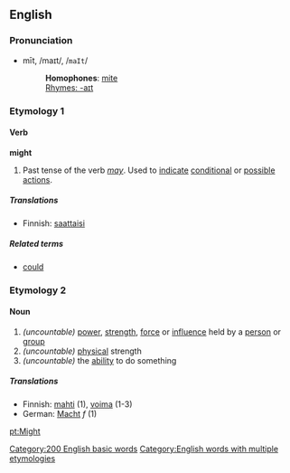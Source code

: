 ==English==
===Pronunciation===
*mīt, /maɪt/, /<tt>maIt</tt>/
*:'''Homophones''': [[mite]]
*:[[Rhymes:English:-aɪt|Rhymes: -aɪt]]

===Etymology 1===
====Verb ====
'''might'''
#Past tense of the verb ''[[may]]''. Used to [[indicate]] [[conditional]] or [[possible]] [[action]]s.

=====Translations=====
*Finnish: [[saattaisi]]

=====Related terms=====
*[[could]]

===Etymology 2===
==== Noun ====
{{en-noun2|'''might'''|-}}
#''(uncountable)'' [[power]], [[strength]], [[force]] or [[influence]] held by a [[person]] or [[group]]
#''(uncountable)'' [[physical]] strength
#''(uncountable)'' the [[ability]] to do something

=====Translations=====
*Finnish: [[mahti]] (1), [[voima]] (1-3)
*German: [[Macht]] ''f'' (1)

[[Category:200 English basic words]]
[[Category:English words with multiple etymologies]]

[[pt:Might]]
